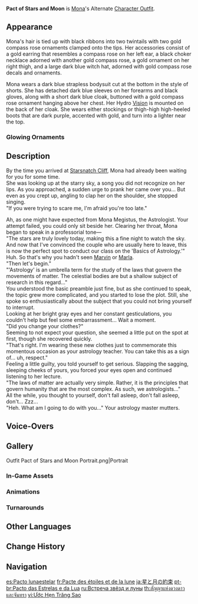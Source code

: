 {{Outfit Infobox
|id           = 204101
|image        = <gallery>
Character Mona Pact of Stars and Moon Full Wish.png|Wish
Outfit Pact of Stars and Moon Game.png|In-Game
</gallery>
|character    = Mona
|type         = Alternate
|quality      = 4
|description  = Mona's outfit. A costume made specifically to encompass the astrological concept of "the destined moment," thanks to the 30% discount ticket she got from the planetarium refund.
|obtain       = Unlocked upon obtaining character<br>In-Game [[Mail]] (During [[Version 2.4]])
}}
'''Pact of Stars and Moon''' is [[Mona]]'s Alternate [[Character Outfit]].

==Appearance==
<!-- Keep appearance section short and concise. Limit to 1-2 paragraphs (preferably 1 paragraph) with 3-4 sentences each. -->
Mona's hair is tied up with black ribbons into two twintails with two gold compass rose ornaments clamped onto the tips. Her accessories consist of a gold earring that resembles a compass rose on her left ear, a black choker necklace adorned with another gold compass rose, a gold ornament on her right thigh, and a large dark blue witch hat, adorned with gold compass rose decals and ornaments.

Mona wears a dark blue strapless bodysuit cut at the bottom in the style of shorts. She has detached dark blue sleeves on her forearms and black gloves, along with a short dark blue cloak, buttoned with a gold compass rose ornament hanging above her chest. Her Hydro [[Vision]] is mounted on the back of her cloak. She wears either stockings or thigh-high high-heeled boots that are dark purple, accented with gold, and turn into a lighter near the top.

===Glowing Ornaments===
{{Glowing Ornament Info|outfit=Pact of Stars and Moon|ornaments=the red parts of the ornaments on her hat, leg, and pigtails}}

==Description==
By the time you arrived at [[Starsnatch Cliff]], Mona had already been waiting for you for some time.<br>
She was looking up at the starry sky, a song you did not recognize on her lips. As you approached, a sudden urge to prank her came over you... But even as you crept up, angling to clap her on the shoulder, she stopped singing.<br>
"If you were trying to scare me, I'm afraid you're too late."

Ah, as one might have expected from Mona Megistus, the Astrologist. Your attempt failed, you could only sit beside her. Clearing her throat, Mona began to speak in a professorial tone&mdash;<br>
"The stars are truly lovely today, making this a fine night to watch the sky. And now that I've convinced the couple who are usually here to leave, this is now the perfect spot to conduct our class on the 'Basics of Astrology.'"<br>
Huh. So that's why you hadn't seen [[Marvin]] or [[Marla]].<br>
"Then let's begin."<br>
"'Astrology' is an umbrella term for the study of the laws that govern the movements of matter. The celestial bodies are but a shallow subject of research in this regard..."<br>
You understood the basic preamble just fine, but as she continued to speak, the topic grew more complicated, and you started to lose the plot. Still, she spoke so enthusiastically about the subject that you could not bring yourself to interrupt.<br>
Looking at her bright gray eyes and her constant gesticulations, you couldn't help but feel some embarrassment... Wait a moment.<br>
"Did you change your clothes?"<br>
Seeming to not expect your question, she seemed a little put on the spot at first, though she recovered quickly.<br>
"That's right. I'm wearing these new clothes just to commemorate this momentous occasion as your astrology teacher. You can take this as a sign of... uh, respect."<br>
Feeling a little guilty, you told yourself to get serious. Slapping the sagging, sleeping cheeks of yours, you forced your eyes open and continued listening to her lecture.<br>
"The laws of matter are actually very simple. Rather, it is the principles that govern humanity that are the most complex. As such, we astrologists..."<br>
All the while, you thought to yourself, don't fall asleep, don't fall asleep, don't... Zzz...<br>
"Heh. What am I going to do with you..." Your astrology master mutters.

==Voice-Overs==
{{VO/Outfit
|switch_01_tx_en   = This is the destined moment.
|switch_01_tx_zh   = 此即，命定之刻。
|switch_01_rm_zh   = Cǐjí, mìngdìng zhī kè.
|switch_01_tx_ja   = 今こそ、運命の時。
|switch_01_rm_ja   = Ima koso, unmei no toki.
|switch_01_tx_ko   = 지금 이 순간, 운명은 정해졌어
|switch_01_rm_ko   = Jigeum i sungan, unmyeong-eun jeonghaejyeosseo

|switch_02_tx_en   = These garments echo the magnificent, starry sky.
|switch_02_tx_zh   = 以此衣着，呼应瑰丽星天。
|switch_02_rm_zh   = Yícǐ yīzhuó, hūyìng guīlì xīngtiān.
|switch_02_tx_ja   = この衣装で、美しく壮大な星空と心を交わすのです。
|switch_02_rm_ja   = Kono ishou de, utsukushiku soudai-na hoshizora to kokoro wo kawasu no desu.
|switch_02_tx_ko   = 이 옷으로, 아름다운 별하늘에 응답하리
|switch_02_rm_ko   = I oseuro, areumdaun byeolhaneure eungdapari

|switch_03_tx_en   = I don't get to buy new clothes often. I should really save this for special occasions.
|switch_03_tx_zh   = 好不容易买的新衣服，得省着点穿。
|switch_03_rm_zh   = Hǎo bù róngyì mǎi de xīn yīfú, déi shěngzhe diǎn chuān.
|switch_03_tx_ja   = やっとのことで買った新しい衣装ですので、もっと大事に着なければ…
|switch_03_rm_ja   = Yatto no koto de katta atarashii ishou desu no de, motto daiji ni kinakereba...
|switch_03_tx_ko   = 어렵게 산 새 옷이니까, 아껴 입어야지!
|switch_03_rm_ko   = Eoryeopkke san sae osinikka, akkyeo ibeoyaji!
}}

==Gallery==
<gallery>
Outfit Pact of Stars and Moon Portrait.png|Portrait
</gallery>

===In-Game Assets===
{{Assets/Outfit|Pact of Stars and Moon|multiwish=1|nomain=1}}

===Animations===
{{Preview/CharacterAnimations|Pact of Stars and Moon|nocaption=1}}

===Turnarounds===
{{Turnarounds}}

==Other Languages==
{{Other Languages
|en      = Pact of Stars and Moon
|zhs     = 星与月之约
|zhs_rm  = Xīng yǔ Yuè zhī Yuē
|zht     = 星與月之約
|zht_rm  = Xīng yǔ Yuè zhī Yuē
|zh_tl   = Pact of Stars and Moon
|ja      = 星と月の約束
|ja_rm   = Hoshi to Tsuki no Yakusoku
|ja_tl   = Pact of Stars and Moon
|ko      = 별과 달의 약속
|ko_rm   = Byoelgwa Dal-ui Yaksok
|ko_tl   = Promise of Stars and Moon
|es      = Pacto lunaestelar
|es_tl   = Lunarstellar Pact
|fr      = Pacte des étoiles et de la lune
|fr_tl   = Pact of Stars and of the Moon
|ru      = Встреча звёзд и луны
|ru_tl   = Meeting of Stars and Moon
|th      = สัญญาแห่งดวงดาวและจันทรา
|th_rm   = San-ya haeng Duang-dao lae Chan-tha-ra
|th_tl   = Pact of Stars and Moon
|vi      = Ước Hẹn Trăng Sao
|vi_tl   = Promise of Moon and Stars
|de      = Rendezvous von Mond und Sternen
|de_tl   = Rendezvous of Moon and Stars
|id      = Pact of Stars and Moon
|pt      = Pacto das Estrelas e da Lua
|pt_tl   = Pact of the Stars and the Moon
|tr      = Yıldızların ve Ayın Sözü
|tr_tl   = The Stars' and the Moon's Promise
|it      = Patto delle stelle e della luna
|it_tl   = Pact of the Stars and the Moon
}}

==Change History==
{{Change History|2.4}}

==Navigation==
{{Dressing Room Navbox|type=outfit}}

[[es:Pacto lunaestelar]]
[[fr:Pacte des étoiles et de la lune]]
[[ja:星と月の約束]]
[[pt-br:Pacto das Estrelas e da Lua]]
[[ru:Встреча звёзд и луны]]
[[th:สัญญาแห่งดวงดาวและจันทรา]]
[[vi:Ước Hẹn Trăng Sao]]